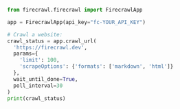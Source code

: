 ```python Python
from firecrawl.firecrawl import FirecrawlApp

app = FirecrawlApp(api_key="fc-YOUR_API_KEY")

# Crawl a website:
crawl_status = app.crawl_url(
  'https://firecrawl.dev', 
  params={
    'limit': 100, 
    'scrapeOptions': {'formats': ['markdown', 'html']}
  }, 
  wait_until_done=True, 
  poll_interval=30
)
print(crawl_status)
```